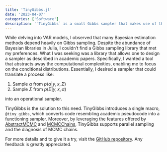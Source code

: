 ```yaml
---
title: 'TinyGibbs.jl'
date: '2023-04-07'
categories: ['Software']
description: '`TinyGibbs` is a small Gibbs sampler that makes use of the `AbstractMCMC` interface. It therefore allows for efficient Gibbs sampling including parallel sampling of multiple chains. Additionally, `TinyGibbs` can collect samples in two ways: (1) as a dictionary of tensors or (2) as a `MCMCChains.Chains` type. Therefore, all the funcionality of `MCMCChains` can be exploited with `TinyGibbs`.'
---
```


While delving into VAR models, I observed that many Bayesian estimation methods depend heavily on Gibbs sampling. Despite the abundance of Bayesian libraries in Julia, I couldn't find a Gibbs sampling library that met my preferences. What I was seeking was a library that allows one to design a sampler as described in academic papers. Specifically, I wanted a tool that abstracts away the computational complexities, enabling me to focus on the conditional distributions. Essentially, I desired a sampler that could translate a process like:

1. Sample $\alpha$ from $p(\alpha | y, x, \Sigma)$
2. Sample $\Sigma$ from $p(\Sigma | y, x, \alpha)$

into an operational sampler.

TinyGibbs is the solution to this need. TinyGibbs introduces a single macro, `@tiny_gibbs`, which converts code resembling academic pseudocode into a functioning sampler. Moreover, by leveraging the features offered by [AbstractMCMC](https://github.com/TuringLang/AbstractMCMC.jl) and [MCMCChains](https://github.com/TuringLang/MCMCChains.jl), TinyGibbs supports parallel sampling and the diagnosis of MCMC chains.

For more details and to give it a try, visit the [GitHub repository](https://github.com/enweg/TinyGibbs.jl). Any feedback is greatly appreciated.
